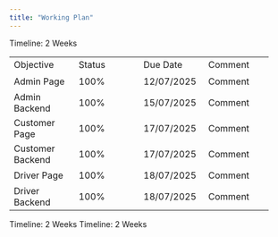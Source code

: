 ```yaml
---
title: "Working Plan"
---
```


<Card title ="Sprint 1">
Timeline: 2 Weeks

 <table style = {{"border": "1px solid", "width": "400px"}}>
        <tr width = "100%">
            <td style = {{"border": "1px solid"}} width = "100px" height = "30px">Objective</td>
            <td style = {{"border": "1px solid"}} width = "100px" height = "30px">Status</td>
            <td style = {{"border": "1px solid"}} width = "100px" height = "30px">Due Date</td>
            <td style = {{"border": "1px solid"}} width = "100px" height = "30px">Comment</td>
        </tr>
        <tr>
            <td style = {{"border": "1px solid"}} width = "100px" height = "30px">Admin Page</td>
            <td style = {{"border": "1px solid"}} width = "100px" height = "30px">100%</td>
            <td style = {{"border": "1px solid"}} width = "100px" height = "30px">12/07/2025</td>
            <td style = {{"border": "1px solid"}} width = "100px" height = "30px">Comment</td>
        </tr>
        <tr>
            <td style = {{"border": "1px solid"}} width = "100px" height = "30px">Admin Backend</td>
            <td style = {{"border": "1px solid"}} width = "100px" height = "30px">100%</td>
            <td style = {{"border": "1px solid"}} width = "100px" height = "30px">15/07/2025</td>
            <td style = {{"border": "1px solid"}} width = "100px" height = "30px">Comment</td>
        </tr>
        <tr>
            <td style = {{"border": "1px solid"}} width = "100px" height = "30px">Customer Page</td>
            <td style = {{"border": "1px solid"}} width = "100px" height = "30px">100%</td>
            <td style = {{"border": "1px solid"}} width = "100px" height = "30px">17/07/2025</td>
            <td style = {{"border": "1px solid"}} width = "100px" height = "30px">Comment</td>
        </tr>
        <tr>
            <td style = {{"border": "1px solid"}} width = "100px" height = "30px">Customer Backend</td>
            <td style = {{"border": "1px solid"}} width = "100px" height = "30px">100%</td>
            <td style = {{"border": "1px solid"}} width = "100px" height = "30px">17/07/2025</td>
            <td style = {{"border": "1px solid"}} width = "100px" height = "30px">Comment</td>
        </tr>
        <tr>
            <td style = {{"border": "1px solid"}} width = "100px" height = "30px">Driver Page</td>
            <td style = {{"border": "1px solid"}} width = "100px" height = "30px">100%</td>
            <td style = {{"border": "1px solid"}} width = "100px" height = "30px">18/07/2025</td>
            <td style = {{"border": "1px solid"}} width = "100px" height = "30px">Comment</td>
        </tr>
        <tr>
            <td style = {{"border": "1px solid"}} width = "100px" height = "30px">Driver Backend</td>
            <td style = {{"border": "1px solid"}} width = "100px" height = "30px">100%</td>
            <td style = {{"border": "1px solid"}} width = "100px" height = "30px">18/07/2025</td>
            <td style = {{"border": "1px solid"}} width = "100px" height = "30px">Comment</td>
        </tr>
    </table>
</Card>

<Card title ="Sprint 2">
Timeline: 2 Weeks
</Card>

<Card title ="Sprint 3">
Timeline: 2 Weeks
</Card>